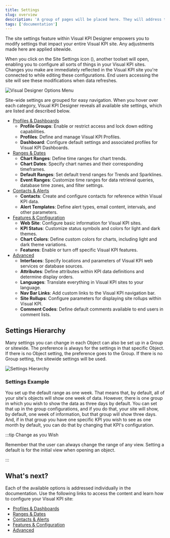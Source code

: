 ```yaml
---
title: Settings
slug: overview
description: 'A group of pages will be placed here. They will address topics related to the customization of profiles, dashboards, contacts, alerts, and site settings in general.'
tags: ['documentation']
---
```



The site settings feature within Visual KPI Designer empowers you to modify settings that impact your entire Visual KPI site. Any adjustments made here are applied sitewide.

When you click on the Site Settings icon (<PngFont name='options28' />), another toolset will open, enabling you to configure all sorts of things in your Visual KPI sites. Changes you make are immediately reflected in the Visual KPI site you're connected to while editing these configurations. End users accessing the site will see these modifications when data refreshes.

<Image
  src="media/designer/settings/overview/site-settings.png"
  alt="Visual Designer Options Menu"
  size="50%"
/>

Site-wide settings are grouped for easy navigation. When you hover over each category, Visual KPI Designer reveals all available site settings, which are listed and described below.

- [Profiles & Dashboards](/visual-kpi-designer/settings/profiles-dashboards)
    - **Profile Groups**: Enable or restrict access and lock down editing capabilities.
    - **Profiles**: Define and manage Visual KPI Profiles.
    - **Dashboard**: Configure default settings and associated profiles for Visual KPI Dashboards.
- [Ranges & Dates](/visual-kpi-designer/settings/ranges-dates)
    - **Chart Ranges**: Define time ranges for chart trends.
    - **Chart Dates**: Specify chart names and their corresponding timeframes.
    - **Default Ranges**: Set default trend ranges for Trends and Sparklines.
    - **Event Ranges**: Customize time ranges for data retrieval queries, database time zones, and filter settings.
- [Contacts & Alerts](/visual-kpi-designer/settings/contacts-alerts)
    - **Contacts**: Create and configure contacts for reference within Visual KPI data.
    - **Alert Templates**: Define alert types, email content, intervals, and other parameters.
- [Features & Configuration](/visual-kpi-designer/settings/features-config)
    - **Web Site**: Configure basic information for Visual KPI sites.
    - **KPI Status**: Customize status symbols and colors for light and dark themes.
    - **Chart Colors**: Define custom colors for charts, including light and dark theme variations.
    - **Features**: Enable or turn off specific Visual KPI features.
- [Advanced](/visual-kpi-designer/settings/advanced)
    - **Interfaces**: Specify locations and parameters of Visual KPI web services or database sources.
    - **Attributes**: Define attributes within KPI data definitions and determine display orders.
    - **Languages**: Translate everything in Visual KPI sites to your language.
    - **Nav Bar Links**: Add custom links to the Visual KPI navigation bar.
    - **Site Rollups**: Configure parameters for displaying site rollups within Visual KPI.
    - **Comment Codes**: Define default comments available to end users in comment lists.

## Settings Hierarchy

Many settings you can change in each Object can also be set up in a Group or sitewide. The preference is always for the settings in that specific Object. If there is no Object setting, the preference goes to the Group. If there is no Group setting, the sitewide settings will be used.

<Image
  src="media/designer/settings/overview/core-patterns-settings-hierarchy.png"
  alt="Settings Hierarchy"
/>

### Settings Example

You set up the default range as one week. That means that, by default, all of your site's objects will show one week of data. However, there is one group in which you wish to show the data as three days by default. You can set that up in the group configurations, and if you do that, your site will show, by default, one week of information, but that group will show three days. And, if in that group you have one specific KPI you wish to see as one month by default, you can do that by changing that KPI's configuration.

:::tip Change as you Wish

Remember that the user can always change the range of any view. Setting a default is for the initial view when opening an object.

:::

## What's next?

Each of the available options is addressed individually in the documentation. Use the following links to access the content and learn how to configure your Visual KPI site:

- [Profiles & Dashboards](/visual-kpi-designer/settings/profiles-dashboards)
- [Ranges & Dates](/visual-kpi-designer/settings/ranges-dates)
- [Contacts & Alerts](/visual-kpi-designer/settings/contacts-alerts)
- [Features & Configuration](/visual-kpi-designer/settings/features-config)
- [Advanced](/visual-kpi-designer/settings/advanced)
